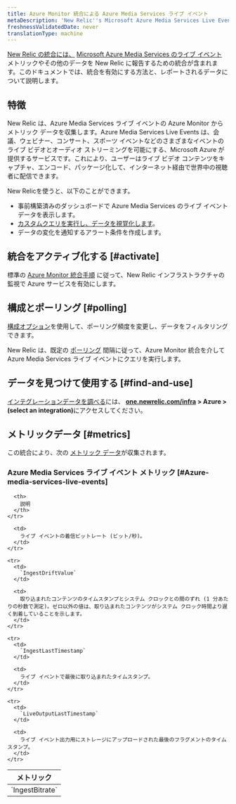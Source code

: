 ```yaml
---
title: Azure Monitor 統合による Azure Media Services ライブ イベント
metaDescription: 'New Relic''s Microsoft Azure Media Services Live Events integration: what data it reports and how to enable it.'
freshnessValidatedDate: never
translationType: machine
---
```


[New Relic の統合には、](/docs/infrastructure/integrations-getting-started/getting-started/introduction-infrastructure-integrations) [Microsoft Azure Media Services のライブ イベント](https://learn.microsoft.com/en-us/azure/media-services/latest/live-event-streaming-best-practices-guide) メトリックやその他のデータを New Relic に報告するための統合が含まれます。このドキュメントでは、統合を有効にする方法と、レポートされるデータについて説明します。

## 特徴

New Relic は、Azure Media Services ライブ イベントの Azure Monitor からメトリック データを収集します。Azure Media Services Live Events は、会議、ウェビナー、コンサート、スポーツ イベントなどのさまざまなイベントのライブ ビデオとオーディオ ストリーミングを可能にする、Microsoft Azure が提供するサービスです。これにより、ユーザーはライブ ビデオ コンテンツをキャプチャ、エンコード、パッケージ化して、インターネット経由で世界中の視聴者に配信できます。

New Relicを使うと、以下のことができます。

* 事前構築済みのダッシュボードで Azure Media Services のライブ イベント データを表示します。
* [カスタムクエリを実行し、データを視覚化します](/docs/infrastructure/integrations-getting-started/getting-started/use-integration-data-new-relic-insights)。
* データの変化を通知するアラート条件を作成します。

## 統合をアクティブ化する [#activate]

標準の [Azure Monitor 統合手順](/docs/infrastructure/microsoft-azure-integrations/azure-integrations-list/azure-monitor) に従って、New Relic インフラストラクチャの監視で Azure サービスを有効にします。

## 構成とポーリング [#polling]

[構成オプション](/docs/infrastructure/microsoft-azure-integrations/azure-integrations-list/azure-monitor/#settings)を使用して、ポーリング頻度を変更し、データをフィルタリングできます。

New Relic は、既定の [ポーリング](/docs/infrastructure/microsoft-azure-integrations/azure-integrations-list/azure-monitor/#settings) 間隔に従って、Azure Monitor 統合を介して Azure Media Services ライブ イベントにクエリを実行します。

## データを見つけて使用する [#find-and-use]

[インテグレーションデータを調べる](/docs/infrastructure/integrations/find-use-infrastructure-integration-data)には、 <DNT>**[one.newrelic.com/infra](https://one.newrelic.com/infra) > Azure > (select an integration)**</DNT>にアクセスしてください。

## メトリックデータ [#metrics]

この統合により、次の [メトリック データ](/docs/infrastructure/integrations-getting-started/getting-started/understand-integration-data-data-types#metric)が収集されます。

### Azure Media Services ライブ イベント メトリック [#Azure-media-services-live-events]

<table>
  <thead>
    <tr>
      <th style={{ width: "300px" }}>
        メトリック
      </th>

      <th>
        説明
      </th>
    </tr>
  </thead>

  <tbody>
    <tr>
      <td>
        `IngestBitrate`
      </td>

      <td>
        ライブ イベントの着信ビットレート (ビット/秒)。
      </td>
    </tr>

    <tr>
      <td>
        `IngestDriftValue`
      </td>

      <td>
        取り込まれたコンテンツのタイムスタンプとシステム クロックとの間のずれ (1 分あたりの秒数で測定)。ゼロ以外の値は、取り込まれたコンテンツがシステム クロック時間より遅く到着していることを示します。
      </td>
    </tr>

    <tr>
      <td>
        `IngestLastTimestamp`
      </td>

      <td>
        ライブ イベントで最後に取り込まれたタイムスタンプ。
      </td>
    </tr>

    <tr>
      <td>
        `LiveOutputLastTimestamp`
      </td>

      <td>
        ライブ イベント出力用にストレージにアップロードされた最後のフラグメントのタイムスタンプ。
      </td>
    </tr>
  </tbody>
</table>
